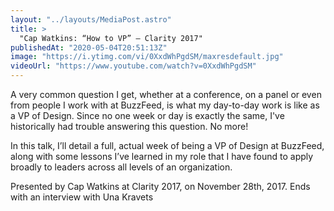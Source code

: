 ```yaml
---
layout: "../layouts/MediaPost.astro"
title: >
  "Cap Watkins: “How to VP” — Clarity 2017"
publishedAt: "2020-05-04T20:51:13Z"
image: "https://i.ytimg.com/vi/0XxdWhPgdSM/maxresdefault.jpg"
videoUrl: "https://www.youtube.com/watch?v=0XxdWhPgdSM"
---
```


A very common question I get, whether at a conference, on a panel or even from people I work with at BuzzFeed, is what my day-to-day work is like as a VP of Design. Since no one week or day is exactly the same, I've historically had trouble answering this question. No more!

In this talk, I’ll detail a full, actual week of being a VP of Design at BuzzFeed, along with some lessons I’ve learned in my role that I have found to apply broadly to leaders across all levels of an organization.

Presented by Cap Watkins at Clarity 2017, on November 28th, 2017. Ends with an interview with Una Kravets
